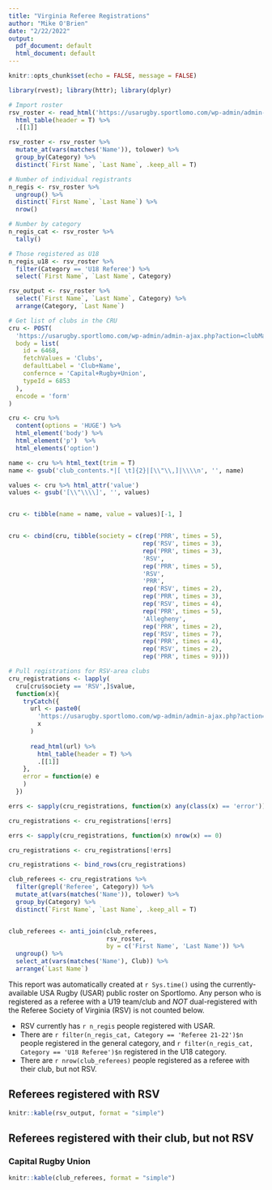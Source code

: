 ```yaml
---
title: "Virginia Referee Registrations"
author: "Mike O'Brien"
date: "2/22/2022"
output:
  pdf_document: default
  html_document: default
---
```


```r
knitr::opts_chunk$set(echo = FALSE, message = FALSE)
```

```r
library(rvest); library(httr); library(dplyr)

# Import roster
rsv_roster <- read_html('https://usarugby.sportlomo.com/wp-admin/admin-ajax.php?action=getClubMembers&id=11220') %>% 
  html_table(header = T) %>% 
  .[[1]]

rsv_roster <- rsv_roster %>% 
  mutate_at(vars(matches('Name')), tolower) %>% 
  group_by(Category) %>% 
  distinct(`First Name`, `Last Name`, .keep_all = T)

# Number of individual registrants
n_regis <- rsv_roster %>% 
  ungroup() %>% 
  distinct(`First Name`, `Last Name`) %>% 
  nrow()

# Number by category
n_regis_cat <- rsv_roster %>% 
  tally()

# Those registered as U18
n_regis_u18 <- rsv_roster %>% 
  filter(Category == 'U18 Referee') %>% 
  select(`First Name`, `Last Name`, Category)

rsv_output <- rsv_roster %>% 
  select(`First Name`, `Last Name`, Category) %>% 
  arrange(Category, `Last Name`)
```

```r
# Get list of clubs in the CRU
cru <- POST(
  'https://usarugby.sportlomo.com/wp-admin/admin-ajax.php?action=clubMapData',
  body = list(
    id = 6468,
    fetchValues = 'Clubs',
    defaultLabel = 'Club+Name',
    confernce = 'Capital+Rugby+Union',
    typeId = 6853
  ),
  encode = 'form'
)

cru <- cru %>% 
  content(options = 'HUGE') %>% 
  html_element('body') %>% 
  html_element('p')  %>% 
  html_elements('option')

name <- cru %>% html_text(trim = T)
name <- gsub('club_contents.*|[ \t]{2}|[\\"\\,]|\\\\n', '', name)

values <- cru %>% html_attr('value')
values <- gsub('[\\"\\\\]', '', values)


cru <- tibble(name = name, value = values)[-1, ]


cru <- cbind(cru, tibble(society = c(rep('PRR', times = 5),
                                     rep('RSV', times = 3), 
                                     rep('PRR', times = 3),
                                     'RSV', 
                                     rep('PRR', times = 5),
                                     'RSV',
                                     'PRR', 
                                     rep('RSV', times = 2),
                                     rep('PRR', times = 3),
                                     rep('RSV', times = 4),
                                     rep('PRR', times = 5),
                                     'Allegheny',
                                     rep('PRR', times = 2),
                                     rep('RSV', times = 7),
                                     rep('PRR', times = 4),
                                     rep('RSV', times = 2),
                                     rep('PRR', times = 9))))
```
```r
# Pull registrations for RSV-area clubs
cru_registrations <- lapply(
  cru[cru$society == 'RSV',]$value,
  function(x){
    tryCatch({
      url <- paste0(
        'https://usarugby.sportlomo.com/wp-admin/admin-ajax.php?action=getClubMembers&id=',
        x
      )
      
      read_html(url) %>% 
        html_table(header = T) %>% 
        .[[1]]
    },
    error = function(e) e
    )
  })
```
```r
errs <- sapply(cru_registrations, function(x) any(class(x) == 'error'))

cru_registrations <- cru_registrations[!errs]

errs <- sapply(cru_registrations, function(x) nrow(x) == 0)

cru_registrations <- cru_registrations[!errs]

cru_registrations <- bind_rows(cru_registrations)
```
```r
club_referees <- cru_registrations %>% 
  filter(grepl('Referee', Category)) %>% 
  mutate_at(vars(matches('Name')), tolower) %>% 
  group_by(Category) %>% 
  distinct(`First Name`, `Last Name`, .keep_all = T)


club_referees <- anti_join(club_referees,
                           rsv_roster,
                           by = c('First Name', 'Last Name')) %>% 
  ungroup() %>% 
  select_at(vars(matches('Name'), Club)) %>% 
  arrange(`Last Name`)
```

This report was automatically created at `r Sys.time()` using the currently-available USA Rugby (USAR) public roster on Sportlomo. Any person who is registered as a referee with a U19 team/club and *NOT* dual-registered with the Referee Society of Virginia (RSV) is not counted below.

  - RSV currently has `r n_regis` people registered with USAR.
  - There are `r filter(n_regis_cat, Category == 'Referee 21-22')$n` people registered in the general category, and `r filter(n_regis_cat, Category == 'U18 Referee')$n` registered in the U18 category.
  - There are `r nrow(club_referees)` people registered as a referee with their club, but not RSV.

## Referees registered with RSV
```r
knitr::kable(rsv_output, format = "simple")
```

## Referees registered with their club, but not RSV
### Capital Rugby Union
```r
knitr::kable(club_referees, format = "simple")
```
